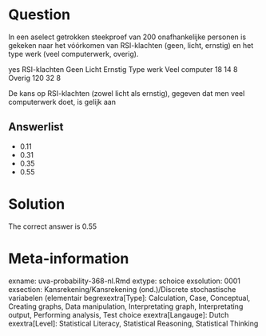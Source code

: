 Question
========

In een aselect getrokken steekproef van 200 onafhankelijke personen is gekeken naar het vóórkomen van RSI-klachten (geen, licht, ernstig) en het type werk (veel computerwerk, overig).

yes RSI-klachten
Geen Licht Ernstig
Type werk Veel computer 18 14 8
Overig 120 32 8

De kans op RSI-klachten (zowel licht als ernstig), gegeven dat men veel computerwerk doet, is gelijk aan 

Answerlist
----------
* 0.11
* 0.31
* 0.35
* 0.55

Solution
========

The correct answer is  0.55 

Meta-information
================
exname: uva-probability-368-nl.Rmd 
extype: schoice 
exsolution: 0001 
exsection: Kansrekening/Kansrekening (ond.)/Discrete stochastische variabelen (elementair begrexextra[Type]: Calculation, Case, Conceptual, Creating graphs, Data manipulation, Interpretating graph, Interpretating output, Performing analysis, Test choice 
exextra[Langauge]: Dutch 
exextra[Level]: Statistical Literacy, Statistical Reasoning, Statistical Thinking 
